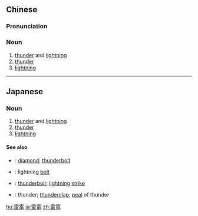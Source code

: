 {{also|雷电}}
==Chinese==
{{zh-forms|s=雷电}}

===Pronunciation===
{{zh-pron
|m=léidiàn
|c=leoi4 din6
|h=pfs=lùi-thien
|mn=lûi-tiān
|cat=n
}}

===Noun===
{{zh-noun}}

# [[thunder]] and [[lightning]]
# [[thunder]]
# [[lightning]]

----

==Japanese==
{{ja-kanjitab|らい|でん|yomi=on}}

===Noun===
{{ja-noun|らいでん}}

# [[thunder]] and [[lightning]]
# [[thunder]]
# [[lightning]]

====See also====
* {{ja-r|金剛|こんごう}}: [[diamond]]; [[thunderbolt]]
* {{ja-r|稲妻|いなずま}}: lightning [[bolt]]
* {{ja-r|落雷|らくらい}}: [[thunderbolt]]; [[lightning]] [[strike]]
* {{ja-r|雷鳴|らいめい}}: thunder; [[thunderclap]]; [[peal]] of thunder

[[hu:雷電]]
[[ja:雷電]]
[[zh:雷電]]
